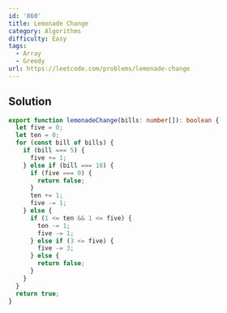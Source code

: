 ```yaml
---
id: '860'
title: Lemonade Change
category: Algorithms
difficulty: Easy
tags:
  - Array
  - Greedy
url: https://leetcode.com/problems/lemonade-change
---
```


## Solution

```typescript showLineNumbers
export function lemonadeChange(bills: number[]): boolean {
  let five = 0;
  let ten = 0;
  for (const bill of bills) {
    if (bill === 5) {
      five += 1;
    } else if (bill === 10) {
      if (five === 0) {
        return false;
      }
      ten += 1;
      five -= 1;
    } else {
      if (1 <= ten && 1 <= five) {
        ten -= 1;
        five -= 1;
      } else if (3 <= five) {
        five -= 3;
      } else {
        return false;
      }
    }
  }
  return true;
}
```
